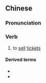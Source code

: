 ==Chinese==
{{zh-forms}}

===Pronunciation===
{{zh-pron
|m=shòupiào
|mn=siû-phiò/siū-phiò
|cat=v
}}

===Verb===
{{zh-verb}}

# to [[sell]] [[ticket]]s

====Derived terms====
* {{zh-l|售票處}}
* {{zh-l|售票員}}